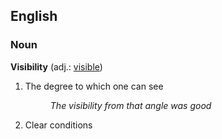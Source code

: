 ==English==

===Noun===
'''Visibility''' (adj.: [[visible]])
#The degree to which one can see
#:''The visibility from that angle was good''
#Clear conditions
